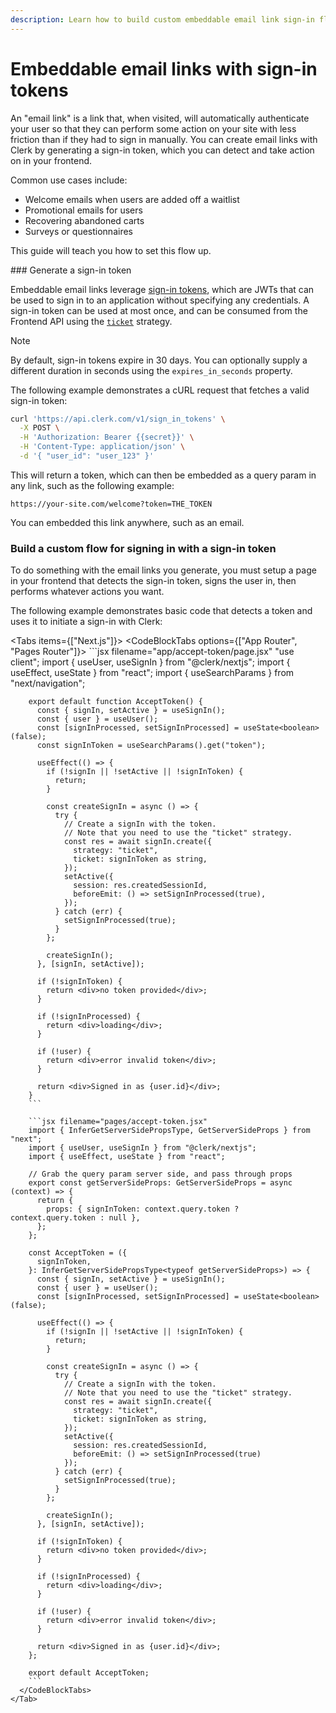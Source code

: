 ```yaml
---
description: Learn how to build custom embeddable email link sign-in flows to increase user engagement and reduce drop off in transactional emails, SMS's, and more.
---
```


# Embeddable email links with sign-in tokens

An "email link" is a link that, when visited, will automatically authenticate your user so that they can perform some action on your site with less friction than if they had to sign in manually. You can create email links with Clerk by generating a sign-in token, which you can detect and take action on in your frontend.

Common use cases include:

- Welcome emails when users are added off a waitlist
- Promotional emails for users
- Recovering abandoned carts
- Surveys or questionnaires

This guide will teach you how to set this flow up.

<Steps>
  ### Generate a sign-in token

  Embeddable email links leverage [sign-in tokens](https://clerk.com/docs/reference/backend-api/tag/Sign-in-Tokens#operation/CreateSignInToken), which are JWTs that can be used to sign in to an application without specifying any credentials. A sign-in token can be used at most once, and can be consumed from the Frontend API using the [`ticket`](/docs/references/javascript/sign-in/sign-in#sign-in-create-params) strategy.

  > [!NOTE]
  > By default, sign-in tokens expire in 30 days. You can optionally supply a different duration in seconds using the `expires_in_seconds` property.

  The following example demonstrates a cURL request that fetches a valid sign-in token:

  ```bash
  curl 'https://api.clerk.com/v1/sign_in_tokens' \
    -X POST \
    -H 'Authorization: Bearer {{secret}}' \
    -H 'Content-Type: application/json' \
    -d '{ "user_id": "user_123" }'
  ```

  This will return a token, which can then be embedded as a query param in any link, such as the following example:

  `https://your-site.com/welcome?token=THE_TOKEN`

  You can embedded this link anywhere, such as an email.

  ### Build a custom flow for signing in with a sign-in token

  To do something with the email links you generate, you must setup a page in your frontend that detects the sign-in token, signs the user in, then performs whatever actions you want.

  The following example demonstrates basic code that detects a token and uses it to initiate a sign-in with Clerk:

  <Tabs items={["Next.js"]}>
    <Tab>
      <CodeBlockTabs options={["App Router", "Pages Router"]}>
        ```jsx filename="app/accept-token/page.jsx"
        "use client";
        import { useUser, useSignIn } from "@clerk/nextjs";
        import { useEffect, useState } from "react";
        import { useSearchParams } from "next/navigation";

        export default function AcceptToken() {
          const { signIn, setActive } = useSignIn();
          const { user } = useUser();
          const [signInProcessed, setSignInProcessed] = useState<boolean>(false);
          const signInToken = useSearchParams().get("token");

          useEffect(() => {
            if (!signIn || !setActive || !signInToken) {
              return;
            }

            const createSignIn = async () => {
              try {
                // Create a signIn with the token.
                // Note that you need to use the "ticket" strategy.
                const res = await signIn.create({
                  strategy: "ticket",
                  ticket: signInToken as string,
                });
                setActive({
                  session: res.createdSessionId,
                  beforeEmit: () => setSignInProcessed(true),
                });
              } catch (err) {
                setSignInProcessed(true);
              }
            };

            createSignIn();
          }, [signIn, setActive]);

          if (!signInToken) {
            return <div>no token provided</div>;
          }

          if (!signInProcessed) {
            return <div>loading</div>;
          }

          if (!user) {
            return <div>error invalid token</div>;
          }

          return <div>Signed in as {user.id}</div>;
        }
        ```

        ```jsx filename="pages/accept-token.jsx"
        import { InferGetServerSidePropsType, GetServerSideProps } from "next";
        import { useUser, useSignIn } from "@clerk/nextjs";
        import { useEffect, useState } from "react";

        // Grab the query param server side, and pass through props
        export const getServerSideProps: GetServerSideProps = async (context) => {
          return {
            props: { signInToken: context.query.token ? context.query.token : null },
          };
        };

        const AcceptToken = ({
          signInToken,
        }: InferGetServerSidePropsType<typeof getServerSideProps>) => {
          const { signIn, setActive } = useSignIn();
          const { user } = useUser();
          const [signInProcessed, setSignInProcessed] = useState<boolean>(false);

          useEffect(() => {
            if (!signIn || !setActive || !signInToken) {
              return;
            }

            const createSignIn = async () => {
              try {
                // Create a signIn with the token.
                // Note that you need to use the "ticket" strategy.
                const res = await signIn.create({
                  strategy: "ticket",
                  ticket: signInToken as string,
                });
                setActive({
                  session: res.createdSessionId,
                  beforeEmit: () => setSignInProcessed(true)
                });
              } catch (err) {
                setSignInProcessed(true);
              }
            };

            createSignIn();
          }, [signIn, setActive]);

          if (!signInToken) {
            return <div>no token provided</div>;
          }

          if (!signInProcessed) {
            return <div>loading</div>;
          }

          if (!user) {
            return <div>error invalid token</div>;
          }

          return <div>Signed in as {user.id}</div>;
        };

        export default AcceptToken;
        ```
      </CodeBlockTabs>
    </Tab>
  </Tabs>
</Steps>
